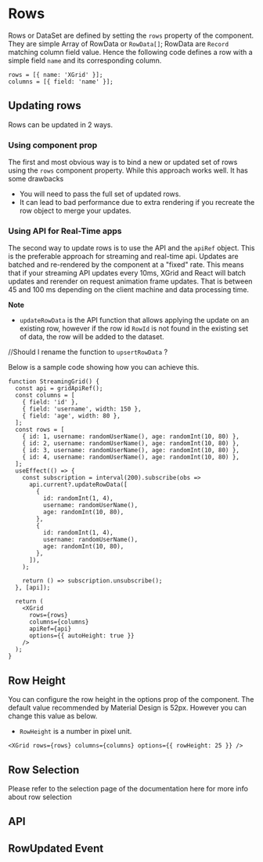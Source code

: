 
<Meta title="1. Docs/3. Rows" component={XGrid} />

# Rows

Rows or DataSet are defined by setting the `rows` property of the component. They are simple Array of RowData or `RowData[]`;
RowData are `Record` matching column field value.
Hence the following code defines a row with a simple field `name` and its corresponding column.

```tsx
rows = [{ name: 'XGrid' }];
columns = [{ field: 'name' }];
```

<BasicRowsDemo />

## Updating rows

Rows can be updated in 2 ways.

### Using component prop

The first and most obvious way is to bind a new or updated set of rows using the `rows` component property.
While this approach works well. It has some drawbacks

- You will need to pass the full set of updated rows.
- It can lead to bad performance due to extra rendering if you recreate the row object to merge your updates.

### Using API for Real-Time apps

The second way to update rows is to use the API and the `apiRef` object. This is the preferable approach for streaming and real-time api.
Updates are batched and re-rendered by the component at a "fixed" rate.
This means that if your streaming API updates every 10ms, XGrid and React will batch updates and rerender on request animation frame updates. That is between 45 and 100 ms depending on the client machine and data processing time.

**Note**

- `updateRowData` is the API function that allows applying the update on an existing row,
  however if the row id `RowId` is not found in the existing set of data, the row will be added to the dataset.

//Should I rename the function to `upsertRowData` ?

Below is a sample code showing how you can achieve this.

```tsx
function StreamingGrid() {
  const api = gridApiRef();
  const columns = [
    { field: 'id' },
    { field: 'username', width: 150 },
    { field: 'age', width: 80 },
  ];
  const rows = [
    { id: 1, username: randomUserName(), age: randomInt(10, 80) },
    { id: 2, username: randomUserName(), age: randomInt(10, 80) },
    { id: 3, username: randomUserName(), age: randomInt(10, 80) },
    { id: 4, username: randomUserName(), age: randomInt(10, 80) },
  ];
  useEffect(() => {
    const subscription = interval(200).subscribe(obs =>
      api.current?.updateRowData([
        {
          id: randomInt(1, 4),
          username: randomUserName(),
          age: randomInt(10, 80),
        },
        {
          id: randomInt(1, 4),
          username: randomUserName(),
          age: randomInt(10, 80),
        },
      ]),
    );

    return () => subscription.unsubscribe();
  }, [api]);

  return (
    <XGrid
      rows={rows}
      columns={columns}
      apiRef={api}
      options={{ autoHeight: true }}
    />
  );
}
```

<UpdateRows />

## Row Height

You can configure the row height in the options prop of the component.
The default value recommended by Material Design is 52px.
However you can change this value as below.

- `RowHeight` is a number in pixel unit.

```tsx
<XGrid rows={rows} columns={columns} options={{ rowHeight: 25 }} />
```

## Row Selection

Please refer to the selection page of the documentation here for more info about row selection

## API

## RowUpdated Event
